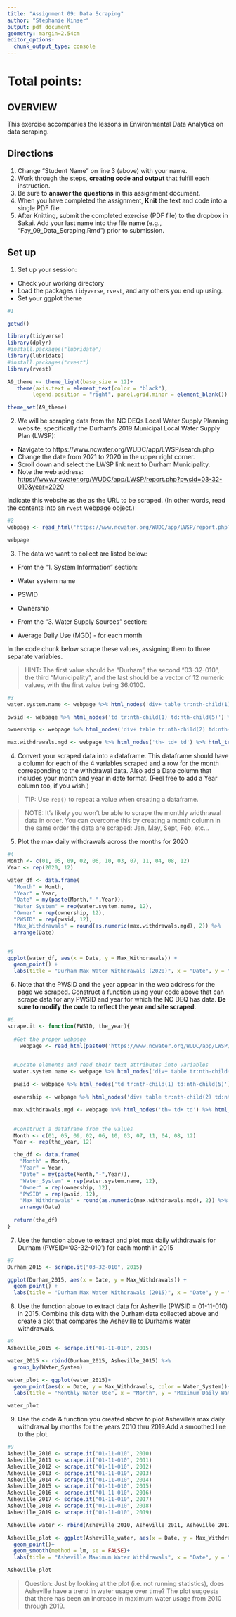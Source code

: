 ```yaml
---
title: "Assignment 09: Data Scraping"
author: "Stephanie Kinser"
output: pdf_document
geometry: margin=2.54cm
editor_options: 
  chunk_output_type: console
---
```


# Total points:

## OVERVIEW

This exercise accompanies the lessons in Environmental Data Analytics on data scraping. 

## Directions
1. Change "Student Name" on line 3 (above) with your name.
2. Work through the steps, **creating code and output** that fulfill each instruction.
3. Be sure to **answer the questions** in this assignment document.
4. When you have completed the assignment, **Knit** the text and code into a single PDF file.
5. After Knitting, submit the completed exercise (PDF file) to the dropbox in Sakai. Add your last name into the file name (e.g., "Fay_09_Data_Scraping.Rmd") prior to submission.


## Set up 
1. Set up your session:

* Check your working directory
* Load the packages `tidyverse`, `rvest`, and any others you end up using.
* Set your ggplot theme

```r
#1

getwd()

library(tidyverse)
library(dplyr)
#install.packages("lubridate")
library(lubridate)
#install.packages("rvest")
library(rvest)

A9_theme <- theme_light(base_size = 12)+
   theme(axis.text = element_text(color = "black"), 
        legend.position = "right", panel.grid.minor = element_blank())

theme_set(A9_theme)

```

2. We will be scraping data from the NC DEQs Local Water Supply Planning website, specifically the Durham's 2019 Municipal Local Water Supply Plan (LWSP): 
 * Navigate to https://www.ncwater.org/WUDC/app/LWSP/search.php
 * Change the date from 2021 to 2020 in the upper right corner.
 * Scroll down and select the LWSP link next to Durham Municipality. 
 * Note the web address: <https://www.ncwater.org/WUDC/app/LWSP/report.php?pwsid=03-32-010&year=2020>

Indicate this website as the as the URL to be scraped. (In other words, read the contents into an
`rvest` webpage object.)

```r
#2
webpage <- read_html('https://www.ncwater.org/WUDC/app/LWSP/report.php?pwsid=03-32-010&year=2020')

webpage

```

3. The data we want to collect are listed below:

* From the "1. System Information" section:
 * Water system name
 * PSWID
 * Ownership
 
* From the "3. Water Supply Sources" section:
 * Average Daily Use (MGD) - for each month

In the code chunk below scrape these values, assigning them to three separate variables.

>HINT: The first value should be "Durham", the second "03-32-010", the third "Municipality", and the last should be a vector of 12 numeric values, with the first value being 36.0100.

```r
#3
water.system.name <- webpage %>% html_nodes('div+ table tr:nth-child(1) td:nth-child(2)') %>% html_text()

pwsid <- webpage %>% html_nodes('td tr:nth-child(1) td:nth-child(5)') %>% html_text()

ownership <- webpage %>% html_nodes('div+ table tr:nth-child(2) td:nth-child(4)') %>% html_text()

max.withdrawals.mgd <- webpage %>% html_nodes('th~ td+ td') %>% html_text()

```


4. Convert your scraped data into a dataframe. This dataframe should have a column for each of the 4 variables scraped and a row for the month corresponding to the withdrawal data. Also add a Date column that includes your month and year in date format. (Feel free to add a Year column too, if you wish.)

>TIP: Use `rep()` to repeat a value when creating a dataframe.

>NOTE: It's likely you won't be able to scrape the monthly widthrawal data in order. You can overcome this by creating a month column in the same order the data are scraped: Jan, May, Sept, Feb, etc...

5. Plot the max daily withdrawals across the months for 2020

```r

#4
Month <- c(01, 05, 09, 02, 06, 10, 03, 07, 11, 04, 08, 12)
Year <- rep(2020, 12)

water_df <- data.frame(
  "Month" = Month,
  "Year" = Year,
  "Date" = my(paste(Month,"-",Year)),
  "Water_System" = rep(water.system.name, 12),
  "Owner" = rep(ownership, 12),
  "PWSID" = rep(pwsid, 12),
  "Max_Withdrawals" = round(as.numeric(max.withdrawals.mgd), 2)) %>%
  arrange(Date)


#5
ggplot(water_df, aes(x = Date, y = Max_Withdrawals)) +
  geom_point() +
  labs(title = "Durham Max Water Withdrawals (2020)", x = "Date", y = "Maximum Daily Water Withdrawal (MGD)")


```

6. Note that the PWSID and the year appear in the web address for the page we scraped. Construct a function using your code above that can scrape data for any PWSID and year for which the NC DEQ has data. **Be sure to modify the code to reflect the year and site scraped**.

```r
#6.
scrape.it <- function(PWSID, the_year){
  
  #Get the proper webpage
    webpage <- read_html(paste0('https://www.ncwater.org/WUDC/app/LWSP/report.php?pwsid=', PWSID, '&year=', the_year))
    

  #Locate elements and read their text attributes into variables
  water.system.name <- webpage %>% html_nodes('div+ table tr:nth-child(1) td:nth-child(2)') %>% html_text()

  pwsid <- webpage %>% html_nodes('td tr:nth-child(1) td:nth-child(5)') %>% html_text()

  ownership <- webpage %>% html_nodes('div+ table tr:nth-child(2) td:nth-child(4)') %>% html_text()

  max.withdrawals.mgd <- webpage %>% html_nodes('th~ td+ td') %>% html_text()

  
  #Construct a dataframe from the values
  Month <- c(01, 05, 09, 02, 06, 10, 03, 07, 11, 04, 08, 12)
  Year <- rep(the_year, 12)

  the_df <- data.frame(
    "Month" = Month,
    "Year" = Year,
    "Date" = my(paste(Month,"-",Year)),
    "Water_System" = rep(water.system.name, 12),
    "Owner" = rep(ownership, 12),
    "PWSID" = rep(pwsid, 12),
    "Max_Withdrawals" = round(as.numeric(max.withdrawals.mgd), 2)) %>%
    arrange(Date)
  
  return(the_df)
}


```

7. Use the function above to extract and plot max daily withdrawals for Durham (PWSID='03-32-010') for each month in 2015

```r
#7
Durham_2015 <- scrape.it("03-32-010", 2015)

ggplot(Durham_2015, aes(x = Date, y = Max_Withdrawals)) +
  geom_point() +
  labs(title = "Durham Max Water Withdrawals (2015)", x = "Date", y = "Maximum Daily Water Withdrawal (MGD)")

```

8. Use the function above to extract data for Asheville (PWSID = 01-11-010) in 2015. Combine this data with the Durham data collected above and create a plot that compares the Asheville to Durham's water withdrawals.

```r
#8
Asheville_2015 <- scrape.it("01-11-010", 2015)

water_2015 <- rbind(Durham_2015, Asheville_2015) %>%
  group_by(Water_System)

water_plot <- ggplot(water_2015)+
  geom_point(aes(x = Date, y = Max_Withdrawals, color = Water_System))+
  labs(title = "Monthly Water Use", x = "Month", y = "Maximum Daily Water Withdrawal (MGD)", color = "Water System")

water_plot

```


9. Use the code & function you created above to plot Asheville's max daily withdrawal by months for the years 2010 thru 2019.Add a smoothed line to the plot.

```r
#9
Asheville_2010 <- scrape.it("01-11-010", 2010)
Asheville_2011 <- scrape.it("01-11-010", 2011)
Asheville_2012 <- scrape.it("01-11-010", 2012)
Asheville_2013 <- scrape.it("01-11-010", 2013)
Asheville_2014 <- scrape.it("01-11-010", 2014)
Asheville_2015 <- scrape.it("01-11-010", 2015)
Asheville_2016 <- scrape.it("01-11-010", 2016)
Asheville_2017 <- scrape.it("01-11-010", 2017)
Asheville_2018 <- scrape.it("01-11-010", 2018)
Asheville_2019 <- scrape.it("01-11-010", 2019)

Asheville_water <- rbind(Asheville_2010, Asheville_2011, Asheville_2012, Asheville_2013, Asheville_2014, Asheville_2015, Asheville_2016, Asheville_2017, Asheville_2018, Asheville_2019)

Asheville_plot <- ggplot(Asheville_water, aes(x = Date, y = Max_Withdrawals)) +
  geom_point()+
  geom_smooth(method = lm, se = FALSE)+
  labs(title = "Asheville Maximum Water Withdrawals", x = "Date", y = "Maximum Daily Water Withdrawal (MGD)")

Asheville_plot
```

>Question: Just by looking at the plot (i.e. not running statistics), does Asheville have a trend in water usage over time?
The plot suggests that there has been an increase in maximum water usage from 2010 through 2019.